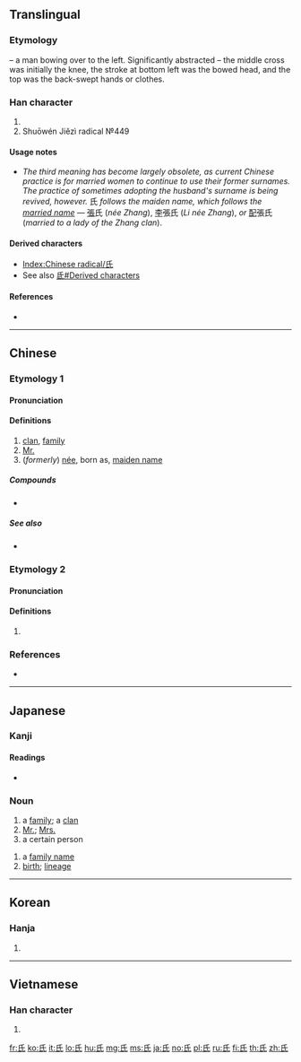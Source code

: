 ==Translingual==
{{stroke order|type=animate}}

===Etymology===
{{Han etyl}}
{{liushu|p}} – a man bowing over to the left. Significantly abstracted – the middle cross was initially the knee, the stroke at bottom left was the bowed head, and the top was the back-swept hands or clothes.

===Han character===
{{Han char|rn=83|rad=氏|as=00|sn=4|four=72740|canj=HVP}}

# {{mul-kangxi radical-def}}
# Shuōwén Jiězì radical №449

====Usage notes====
* ''The third meaning has become largely obsolete, as current Chinese practice is for married women to continue to use their former surnames. The practice of sometimes adopting the husband's surname is being revived, however.'' 氏 ''follows the maiden name, which follows the [[married name]]'' — [[張]]氏 (''née Zhang''), [[李]]張氏 (''Li née Zhang''), ''or'' [[配]]張氏 (''married to a lady of the Zhang clan'').

====Derived characters====
* [[Index:Chinese radical/氏]]
* See also [[氐#Derived characters]]

====References====
* {{Han ref|kx=0597.180|dkj=17026|dj=0988.300|hdz=32130.010|uh=6C0F|ud=27663|bh=A4F3|bd=42227}}

----

==Chinese==
{{zh-forms}}

===Etymology 1===

====Pronunciation====
{{zh-pron
|m=shì
|c=si6
|h=pfs=sṳ
|mn=sī
|w=
|mc=y
|oc=y
|cat=n
}}
{{attention|zh|historical readings need to be distributed properly}}

====Definitions====
{{zh-hanzi}}

# [[clan]], [[family]]
# [[Mr.]]
# (''formerly'') [[née]], born as, [[maiden name]]

=====Compounds=====
* {{zh-l|氏族|clan}}

=====See also=====
* {{sense|Mr.}} {{zh-l|先生}}

===Etymology 2===

====Pronunciation====
{{zh-pron
|m=zhī
|c=zi1
|h=pfs=
|mn=
|w=
|mc=
|oc=
|cat=
}}

====Definitions====
{{zh-hanzi}}

# {{zh-only used in|月氏}}

===References===
* {{thcwd|822}}

----

==Japanese==

===Kanji===
{{ja-kanji|rs=氏00|grade=4}}

====Readings====
* {{ja-readings|goon=[[じ]] (ji), [[し]] (shi)|kanon=[[し]] (shi)
|kun=[[うじ]] (uji)
}}

===Noun===
{{ja-noun|し}}

# a [[family]]; a [[clan]]
# [[Mr.]]; [[Mrs.]]
# a certain person
{{ja-noun|うじ}}
# a [[family name]]
# [[birth]]; [[lineage]]

----

==Korean==

===Hanja===
{{ko-hanja|hangeul=[[씨]], [[지]]|eumhun=|rv=ssi, ji|mr=ssi, chi|y=ssi, ci}}

# {{defn|lang=ko|sort=氏00}}

----

==Vietnamese==

===Han character===
{{vi-hantu|[[thị]]|rs=氏00}}

# {{defn|lang=vi|sort=氏00}}

[[Category:CJKV radicals| ]]

[[fr:氏]]
[[ko:氏]]
[[it:氏]]
[[lo:氏]]
[[hu:氏]]
[[mg:氏]]
[[ms:氏]]
[[ja:氏]]
[[no:氏]]
[[pl:氏]]
[[ru:氏]]
[[fi:氏]]
[[th:氏]]
[[zh:氏]]